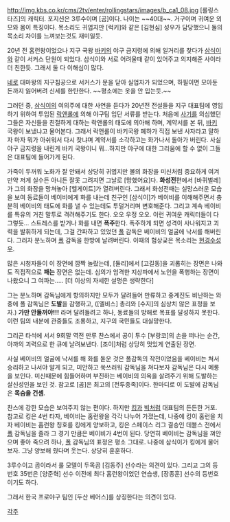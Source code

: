 http://img.kbs.co.kr/cms/2tv/enter/rollingstars/images/b_ca1_08.jpg
[롤링스타즈]의 캐릭터. 포지션은 3루수이며 [곰]이다. 나이는 ~~40대~~. 거구이며 귀여운 외모와 몸이 특징이다. 목소리도 귀엽지만 [럭키]와 같은 [김현심] 성우가 담당했으니 둘의 목소리 차이를 느껴보는것도 재미일듯.

20년 전 홈런왕이었으나 지구 국왕 [[바키]]의 야구 금지령에 의해 일거리를 찾다가 [[삼식이]]와 같이 서커스 단원이 되었다. 삼식이와 서로 어려울때 같이 있어주고 의지해준 사이라 더 친한듯. 그래서 둘 다 이해심이 많다.

[[네로]] 대마왕의 지구침공으로 서커스가 문을 닫아 실업자가 되었으며, 하필이면 모아둔 돈까지 잃어버려 신세를 한탄한다. ~~평소에는 옷을 안 입는듯.~~

그러던 중, [[삼식이]]의 여의주에 대한 사연을 듣다가 20년전 전설들을 지구 대표팀에 영입하기 위하여 투입된 [[락앤롤]]에 의해 야구팀 입단 서류를 받는다. 처음에 [[사기]]를 의심했던 그들은 자신들을 친절하게 대하는 락앤롤의 태도에 의아해 하며, 계약서를 본 뒤, [[바키]] 국왕이 보냈냐고 물어본다. 그래서 락앤롤이 바키국왕 폐하가 직접 보낸 사자라고 말하자 마자 뭐가 아쉬워서 다시 찾냐며 계약서를 소각하고는 화가나서 돌아가 버린다. 사실 야구 금지령을 내린게 바키 국왕이니 뭐...하지만 야구에 대한 그리움에 할 수 없이 그들은 대표팀에 들어가게 된다.

가죽이 두꺼워 노화가 잘 안돼서 상당히 귀엽지만 볼의 화장을 미신처럼 중요하게 여겨
만약 저게 실수든 아니든 잘못 그려지면 그날로 [망했어요]다. '''화성전'''편에서 [바퀴벌레]가 그의 화장을 망쳐놓아 [헬게이트]가 열려버린다. 그래서
화성전때는 실망스러운 모습을 보여 동료들이 베이비에게 화를 내는데 친구인 [삼식이]가 베이비를 이해해주면서 충분히 베이비의 태도에 화를 낼 수 있는데도 투덜거리며 변호해준다. 그리고 계속 베이비를 특유의 거친 말투로 격려해주기도 한다. 오오 우정 오오.
이런 귀여운 캐릭터들이 다 그렇듯... 스트레스를 받거나 화를 내면 '''폭주'''한다. 폭주하게 되면 성격이 사나워지고 괴력을 발휘하게 되는데, 그걸 간파하고 있었던 [[폴]] 감독은 베이비의 얼굴에 낙서를 해버린다. 그러자 분노하며 [[폴]] 감독을 한방에 날려버린다. 이때의 험상궂은 목소리는 [[현경수]]성우.

많은 시청자들이 이 장면에 깜짝 놀랐는데, [둘리]에서 [고길동]을 괴롭히는 장면은 나와도 직접적으로 '''패는''' 장면은 없는데. 심의가 엄격한 지상파에서 노인을 폭행하는 장면이 나왔으니 그 여파는..... [더 이상의 자세한 설명은 생략한다]
 
그는 분노하며 감독님에게 항의하지만 모두가 달려들어 만류하고 중계진도 비난하는 와중에 폴 감독님은 '''도발'''을 감행하고, ([엘비스] 총리와 [수지]의 심상치 않은 표정을 보자.) '''가만 안둘꺼야!!!''' 라며 달려들려고 하나, 동료들의 방해로 목표를 달성하지 못한다. 이런 팀의 내분에 관중들도 조롱하고, 지구의 국민들도 대실망한다.

그리곤 타석에 서서 9회말 역전 만루 찬스에서 공이 투수 [부랑코]의 손을 떠나는 순간, 아까의 괴력으로 한 큐에 날려보낸다. [조이]처럼 상당히 멋있게 연출된 장면.

사실 베이비의 얼굴에 낙서를 해 화를 돋운 것은 폴감독의 작전이었음을 베이비는 쳐서 승리하고 나서야 알게 되고, 미안하고 쑥쓰러워 감독님을 쳐다보자 감독님은 다시 메롱을 보인다. 미신때문에 힘들어하며 부진하는 베이비의 의욕을 살려주기 위해 도발하는 살신성인을 보인 것. 참고로 [곰]은 최고의 [전투종족]이다.
한마디로 이 도발에 감독님은 '''목숨을 건셈'''.

찬스에 강한 모습은 보여주지 않는 편이다. 하지만 [[킹]]과 [[빅]]처럼 대표팀의 든든한 거포. 참고로 킹은 4번 타자, 베이비는 홈런왕을 각각 나누어 가졌는데, 나중에 킹이 홈런을 치자 베이비는 홈런왕 칭호를 킹에게 양보하고, 킹은 스페이스 리그 결승인 데블스 전에서 [[폴]] 감독님을 졸라 그 경기 만큼은 베이비가 4번이 된다. 당연히 베이비는 감독님을 껴안으며 좋아 죽으려 하나, [[폴]] 감독님의 표정은 평소 그대로. 나중에 삼식이가 킹에게 물어보자. 그냥 양보해 줬다며 웃는다. 상당히 훈훈하다.

3루수이고 곰이라서 룰 모델이 두목곰 [김동주] 선수라는 의견이 있다. 그리고 그의 등번호 35번은 [양준혁] 선수 이전에 최다 홈런왕이었던 연습생, [장종훈] 선수의 등번호이기도 하다.

그래서 한국 프로야구 팀인 [두산 베어스]를 상징한다는 의견이 있다.

[[각주]]
